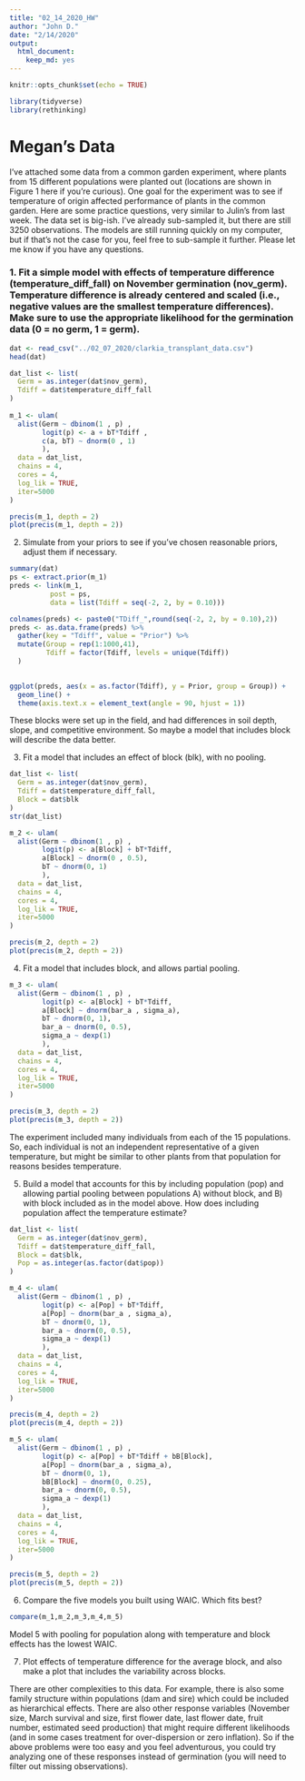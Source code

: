 ```yaml
---
title: "02_14_2020_HW"
author: "John D."
date: "2/14/2020"
output: 
  html_document: 
    keep_md: yes
---
```


```r
knitr::opts_chunk$set(echo = TRUE)
```

```r
library(tidyverse)
library(rethinking)
```

# Megan's Data

I've attached some data from a common garden experiment, where plants from 15 different populations were planted out (locations are shown in Figure 1 here if you're curious). One goal for the experiment was to see if temperature of origin affected performance of plants in the common garden. Here are some practice questions, very similar to Julin's from last week. The data set is big-ish. I've already sub-sampled it, but there are still 3250 observations. The models are still running quickly on my computer, but if that's not the case for you, feel free to sub-sample it further. Please let me know if you have any questions.

### 1. Fit a simple model with effects of temperature difference (temperature_diff_fall) on November germination (nov_germ). Temperature difference is already centered and scaled (i.e., negative values are the smallest temperature differences). Make sure to use the appropriate likelihood for the germination data (0 = no germ, 1  = germ).

```r
dat <- read_csv("../02_07_2020/clarkia_transplant_data.csv")
head(dat)

dat_list <- list(
  Germ = as.integer(dat$nov_germ),
  Tdiff = dat$temperature_diff_fall
)
  
m_1 <- ulam(
  alist(Germ ~ dbinom(1 , p) ,
        logit(p) <- a + bT*Tdiff ,
        c(a, bT) ~ dnorm(0 , 1)
        ),
  data = dat_list,
  chains = 4,
  cores = 4,
  log_lik = TRUE,
  iter=5000
)

precis(m_1, depth = 2)
plot(precis(m_1, depth = 2))
```


2. Simulate from your priors to see if you've chosen reasonable priors, adjust them if necessary.

```r
summary(dat)
ps <- extract.prior(m_1)
preds <- link(m_1,
          post = ps,
          data = list(Tdiff = seq(-2, 2, by = 0.10)))

colnames(preds) <- paste0("TDiff_",round(seq(-2, 2, by = 0.10),2))
preds <- as.data.frame(preds) %>%
  gather(key = "Tdiff", value = "Prior") %>%
  mutate(Group = rep(1:1000,41),
         Tdiff = factor(Tdiff, levels = unique(Tdiff))
  )
         

ggplot(preds, aes(x = as.factor(Tdiff), y = Prior, group = Group)) + 
  geom_line() +
  theme(axis.text.x = element_text(angle = 90, hjust = 1))
```


These blocks were set up in the field, and had differences in soil depth, slope, and competitive environment. So maybe a model that includes block will describe the data better.

3. Fit a model that includes an effect of block (blk), with no pooling.

```r
dat_list <- list(
  Germ = as.integer(dat$nov_germ),
  Tdiff = dat$temperature_diff_fall,
  Block = dat$blk
)
str(dat_list)

m_2 <- ulam(
  alist(Germ ~ dbinom(1 , p) ,
        logit(p) <- a[Block] + bT*Tdiff,
        a[Block] ~ dnorm(0 , 0.5),
        bT ~ dnorm(0, 1)
        ),
  data = dat_list,
  chains = 4,
  cores = 4,
  log_lik = TRUE,
  iter=5000
)

precis(m_2, depth = 2)
plot(precis(m_2, depth = 2))
```


4. Fit a model that includes block, and allows partial pooling.

```r
m_3 <- ulam(
  alist(Germ ~ dbinom(1 , p) ,
        logit(p) <- a[Block] + bT*Tdiff,
        a[Block] ~ dnorm(bar_a , sigma_a),
        bT ~ dnorm(0, 1),
        bar_a ~ dnorm(0, 0.5),
        sigma_a ~ dexp(1)
        ),
  data = dat_list,
  chains = 4,
  cores = 4,
  log_lik = TRUE,
  iter=5000
)

precis(m_3, depth = 2)
plot(precis(m_3, depth = 2))
```


The experiment included many individuals from each of the 15 populations. So, each individual is not an independent representative of a given temperature, but might be similar to other plants from that population for reasons besides temperature.

5. Build a model that accounts for this by including population (pop) and allowing partial pooling between populations A) without block, and B) with block included as in the model above. How does including population affect the temperature estimate?

```r
dat_list <- list(
  Germ = as.integer(dat$nov_germ),
  Tdiff = dat$temperature_diff_fall,
  Block = dat$blk,
  Pop = as.integer(as.factor(dat$pop))
)

m_4 <- ulam(
  alist(Germ ~ dbinom(1 , p) ,
        logit(p) <- a[Pop] + bT*Tdiff,
        a[Pop] ~ dnorm(bar_a , sigma_a),
        bT ~ dnorm(0, 1),
        bar_a ~ dnorm(0, 0.5),
        sigma_a ~ dexp(1)
        ),
  data = dat_list,
  chains = 4,
  cores = 4,
  log_lik = TRUE,
  iter=5000
)

precis(m_4, depth = 2)
plot(precis(m_4, depth = 2))

m_5 <- ulam(
  alist(Germ ~ dbinom(1 , p) ,
        logit(p) <- a[Pop] + bT*Tdiff + bB[Block],
        a[Pop] ~ dnorm(bar_a , sigma_a),
        bT ~ dnorm(0, 1),
        bB[Block] ~ dnorm(0, 0.25),
        bar_a ~ dnorm(0, 0.5),
        sigma_a ~ dexp(1)
        ),
  data = dat_list,
  chains = 4,
  cores = 4,
  log_lik = TRUE,
  iter=5000
)

precis(m_5, depth = 2)
plot(precis(m_5, depth = 2))
```


6. Compare the five models you built using WAIC. Which fits best?

```r
compare(m_1,m_2,m_3,m_4,m_5)
```

Model 5 with pooling for population along with temperature and block effects has the lowest WAIC.

7. Plot effects of temperature difference for the average block, and also make a plot that includes the variability across blocks.

There are other complexities to this data. For example, there is also some family structure within populations (dam and sire) which could be included as hierarchical effects. There are also other response variables (November size, March survival and size, first flower date, last flower date, fruit number, estimated seed production) that might require different likelihoods (and in some cases treatment for over-dispersion or zero inflation). So if the above problems were too easy and you feel adventurous, you could try analyzing one of these responses instead of germination (you will need to filter out missing observations).